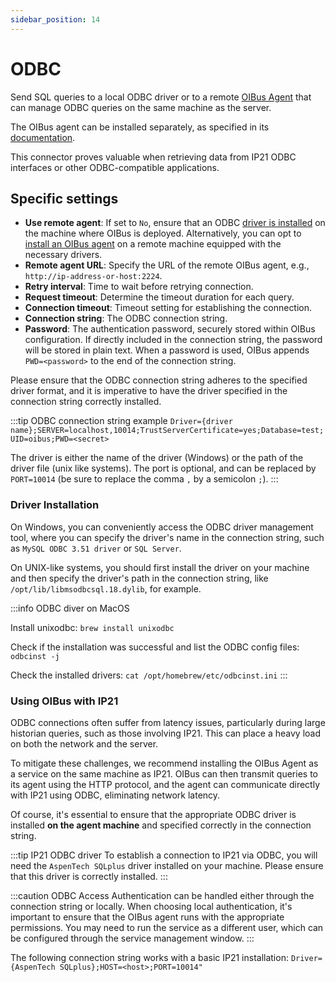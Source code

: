 ```yaml
---
sidebar_position: 14
---
```



# ODBC
Send SQL queries to a local ODBC driver or to a remote [OIBus Agent](../oibus-agent/odbc.md) that can manage ODBC
queries on the same machine as the server.

The OIBus agent can be installed separately, as specified in its [documentation](../oibus-agent/installation).

This connector proves valuable when retrieving data from IP21 ODBC interfaces or other ODBC-compatible applications.

## Specific settings
- **Use remote agent**: If set to `No`, ensure that an ODBC [driver is installed](#driver-installation) on the machine
where OIBus is deployed. Alternatively, you can opt to [install an OIBus agent](../oibus-agent/installation) on a remote
machine equipped with the necessary drivers.
- **Remote agent URL**: Specify the URL of the remote OIBus agent, e.g., `http://ip-address-or-host:2224`.
- **Retry interval**: Time to wait before retrying connection.
- **Request timeout**: Determine the timeout duration for each query.
- **Connection timeout**: Timeout setting for establishing the connection.
- **Connection string**: The ODBC connection string.
- **Password**: The authentication password, securely stored within OIBus configuration. If directly included in the
connection string, the password will be stored in plain text. When a password is used, OIBus appends `PWD=<password>` to
the end of the connection string.

Please ensure that the ODBC connection string adheres to the specified driver format, and it is imperative to have the
driver specified in the connection string correctly installed.

:::tip ODBC connection string example
`Driver={driver name};SERVER=localhost,10014;TrustServerCertificate=yes;Database=test;UID=oibus;PWD=<secret>`

The driver is either the name of the driver (Windows) or the path of the driver file (unix like systems).
The port is optional, and can be replaced by `PORT=10014` (be sure to replace the comma `,` by a semicolon `;`).
:::

### Driver Installation
On Windows, you can conveniently access the ODBC driver management tool, where you can specify the driver's name in the
connection string, such as `MySQL ODBC 3.51 driver` or `SQL Server`.

On UNIX-like systems, you should first install the driver on your machine and then specify the driver's path in the
connection string, like `/opt/lib/libmsodbcsql.18.dylib`, for example.

:::info ODBC diver on MacOS

Install unixodbc: `brew install unixodbc`

Check if the installation was successful and list the ODBC config files: `odbcinst -j`

Check the installed drivers: `cat /opt/homebrew/etc/odbcinst.ini`
:::

### Using OIBus with IP21
ODBC connections often suffer from latency issues, particularly during large historian queries, such as those involving
IP21. This can place a heavy load on both the network and the server.

To mitigate these challenges, we recommend installing the OIBus Agent as a service on the same machine as IP21. OIBus
can then transmit queries to its agent using the HTTP protocol, and the agent can communicate directly with IP21 using
ODBC, eliminating network latency.

Of course, it's essential to ensure that the appropriate ODBC driver is installed **on the agent machine** and specified
correctly in the connection string.

:::tip IP21 ODBC driver
To establish a connection to IP21 via ODBC, you will need the `AspenTech SQLplus` driver installed on your machine.
Please ensure that this driver is correctly installed.
:::

:::caution ODBC Access
Authentication can be handled either through the connection string or locally. When choosing local authentication, it's
important to ensure that the OIBus agent runs with the appropriate permissions. You may need to run the service as a
different user, which can be configured through the service management window.
:::

The following connection string works with a basic IP21 installation: `Driver={AspenTech SQLplus};HOST=<host>;PORT=10014"`

<ItemSettings></ItemSettings>